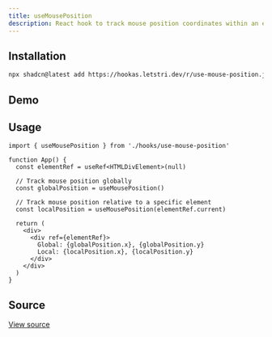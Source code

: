 ```yaml
---
title: useMousePosition
description: React hook to track mouse position coordinates within an element or globally.
---
```


## Installation

```bash
npx shadcn@latest add https://hookas.letstri.dev/r/use-mouse-position.json
```

## Demo

<div className="demo">
  <MousePositionDemo />
</div>


## Usage

```tsx
import { useMousePosition } from './hooks/use-mouse-position'

function App() {
  const elementRef = useRef<HTMLDivElement>(null)

  // Track mouse position globally
  const globalPosition = useMousePosition()

  // Track mouse position relative to a specific element
  const localPosition = useMousePosition(elementRef.current)

  return (
    <div>
      <div ref={elementRef}>
        Global: {globalPosition.x}, {globalPosition.y}
        Local: {localPosition.x}, {localPosition.y}
      </div>
    </div>
  )
}
```

## Source

<a href="https://github.com/letstri/hookas/blob/main/registry/hooks/use-mouse-position.ts" target="_blank" rel="noopener noreferrer">View source</a>

